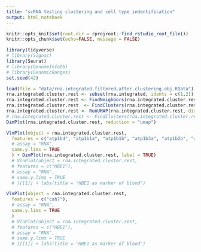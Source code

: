 ```yaml
---
title: "scRNA testing clustering and cell type indentification"
output: html_notebook
---
```


```r
knitr::opts_knit$set(root.dir = rprojroot::find_rstudio_root_file())
knitr::opts_chunk$set(echo=FALSE, message = FALSE)
```

```r
library(tidyverse)
# library(Signac)
library(Seurat)
# library(GenomeInfoDb)
# library(GenomicRanges)
set.seed(42)
```



```r
load(file = "data/rna.integrated.filtered.after.clustering.obj.RData")
rna.integrated.cluster.rest <- subset(rna.integrated, idents = c(1,2))
rna.integrated.cluster.rest <- FindNeighbors(rna.integrated.cluster.rest, dims = 1:15)
rna.integrated.cluster.rest  <- FindClusters(rna.integrated.cluster.rest, resolution = 0.15)
rna.integrated.cluster.rest <- RunUMAP(rna.integrated.cluster.rest, dims = 1:15)
# rna.integrated.cluster.rest <- FindClusters(rna.integrated.cluster.rest, resolution = 0.15)
DimPlot(rna.integrated.cluster.rest, reduction = "umap")
```

```r
VlnPlot(object = rna.integrated.cluster.rest,
  features = c("atp1b4", "atp1b1a", "atp1b1b", "atp1b3a", "atp1b2b", "atp1a1a.2", "atp1a2a"  ), 
  # assay = "RNA",
  same.y.lims = TRUE
  ) + DimPlot(rna.integrated.cluster.rest, label = TRUE) 
  # VlnPlot(object = rna.integrated.cluster.rest,
  # features = c("HBE1"), 
  # assay = "RNA", 
  # same.y.lims = TRUE
  # )[[1]] + labs(title = "HBE1 as marker of blood")
```

```r
VlnPlot(object = rna.integrated.cluster.rest,
  features = c("cah7"), 
  # assay = "RNA",
  same.y.lims = TRUE
  )
  # VlnPlot(object = rna.integrated.cluster.rest,
  # features = c("HBE1"), 
  # assay = "RNA", 
  # same.y.lims = TRUE
  # )[[1]] + labs(title = "HBE1 as marker of blood")
```

